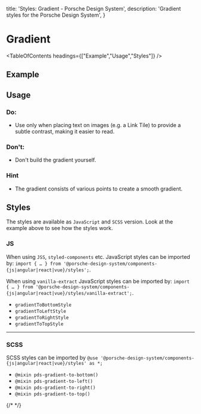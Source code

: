 
  title: 'Styles: Gradient - Porsche Design System',
  description: 'Gradient styles for the Porsche Design System',
}

# Gradient

<TableOfContents headings={["Example","Usage","Styles"]} />

## Example

<ComponentExample codeSample={stylesGradientExample} disableOpenInStackblitz={true} fixedBackgroundColor={themeLightBackgroundBase} />

## Usage

### Do:

- Use only when placing text on images (e.g. a Link Tile) to provide a subtle contrast, making it easier to read.

### Don't:

- Don't build the gradient yourself.

### Hint

- The gradient consists of various points to create a smooth gradient.

## Styles

The styles are available as `JavaScript` and `SCSS` version. Look at the example above to see how the styles work.

### JS

When using `JSS`, `styled-components` etc. JavaScript styles can be imported by:
`import { … } from '@porsche-design-system/components-{js|angular|react|vue}/styles';`.

When using `vanilla-extract` JavaScript styles can be imported by:
`import { … } from '@porsche-design-system/components-{js|angular|react|vue}/styles/vanilla-extract';`.

- `gradientToBottomStyle`
- `gradientToLeftStyle`
- `gradientToRightStyle`
- `gradientToTopStyle`

---

### SCSS

SCSS styles can be imported by `@use '@porsche-design-system/components-{js|angular|react|vue}/styles' as *;`

- `@mixin pds-gradient-to-bottom()`
- `@mixin pds-gradient-to-left()`
- `@mixin pds-gradient-to-right()`
- `@mixin pds-gradient-to-top()`

{/* <script lang="ts">

  @Component({
  components: {
  ExampleStylesGradient
},
})
  codeExample = getStylesGradientCodeSamples();

  public mounted(): void {
  adjustSelectedFramework(this.codeExample);
}
}
</script> */}

